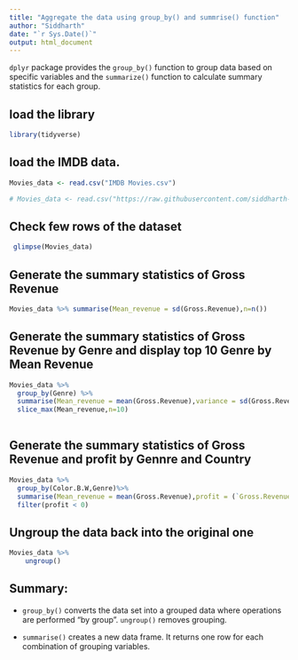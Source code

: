 ---
title: "Aggregate the data using group_by() and summrise() function"
author: "Siddharth"
date: "`r Sys.Date()`"
output: html_document
---

`dplyr` package provides the `group_by()` function to
group data based on specific variables and the `summarize()` function to calculate summary statistics for each group.

## load the library

```{r}
library(tidyverse)

```

## load the IMDB data.

```{r}

Movies_data <- read.csv("IMDB Movies.csv")

# Movies_data <- read.csv("https://raw.githubusercontent.com/siddharth-sahasrabudhe/Dplyr-Package-Videos/main/IMDB%20Movies.csv")

```

## Check few rows of the dataset

```{r}

 glimpse(Movies_data)


```

## Generate the summary statistics of Gross Revenue

```{r}

Movies_data %>% summarise(Mean_revenue = sd(Gross.Revenue),n=n())


```

## Generate the summary statistics of Gross Revenue by Genre and display top 10 Genre by Mean Revenue

```{r}

Movies_data %>% 
  group_by(Genre) %>%
  summarise(Mean_revenue = mean(Gross.Revenue),variance = sd(Gross.Revenue),n=n()) %>%
  slice_max(Mean_revenue,n=10)
  

```

## Generate the summary statistics of Gross Revenue and profit by Gennre and Country 

```{r}

Movies_data %>%
  group_by(Color.B.W,Genre)%>%
  summarise(Mean_revenue = mean(Gross.Revenue),profit = (`Gross.Revenue`-Budget) ,n=n())%>%
  filter(profit < 0)

```
 
## Ungroup the data back into the original one

```{r}

Movies_data %>%
    ungroup()

```

## Summary:

-   `group_by()` converts the data set into a grouped data where operations are performed "by group". `ungroup()`        removes grouping.

-   `summarise()` creates a new data frame. It returns one row for each combination of grouping variables.

